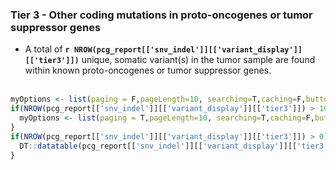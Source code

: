 
### Tier 3 - Other coding mutations in proto-oncogenes or tumor suppressor genes

- A total of __`r NROW(pcg_report[['snv_indel']][['variant_display']][['tier3']])`__ unique, somatic variant(s) in the tumor sample are found within known proto-oncogenes or tumor suppressor genes.
<br><br>

```r
myOptions <- list(paging = F,pageLength=10, searching=T,caching=F,buttons = c('csv','excel'),dom = 'Bfrtip')
if(NROW(pcg_report[['snv_indel']][['variant_display']][['tier3']]) > 10){
  myOptions <- list(paging = T,pageLength=10, searching=T,caching=F,buttons = c('csv','excel'),dom = 'Bfrtip')
}
if(NROW(pcg_report[['snv_indel']][['variant_display']][['tier3']]) > 0){
  DT::datatable(pcg_report[['snv_indel']][['variant_display']][['tier3']], options = myOptions, escape=F, extensions = c("Buttons","Responsive"))
}

```
<br><br>
